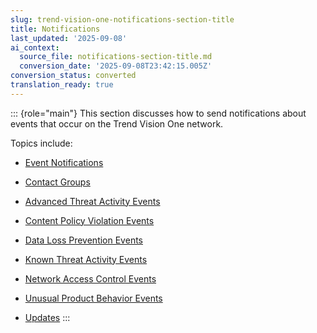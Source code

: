 ```yaml
---
slug: trend-vision-one-notifications-section-title
title: Notifications
last_updated: '2025-09-08'
ai_context:
  source_file: notifications-section-title.md
  conversion_date: '2025-09-08T23:42:15.005Z'
conversion_status: converted
translation_ready: true
---
```


::: {role="main"}
This section discusses how to send notifications about events that occur on the Trend Vision One network.

Topics include:

- [Event Notifications](event-notifications-apex.mdx)

- [Contact Groups](contact-groups-screen.mdx)

- [Advanced Threat Activity Events](advanced-threat-activity-events.mdx)

- [Content Policy Violation Events](content-policy-violation-events.mdx)

- [Data Loss Prevention Events](data-loss-prevention-events.mdx)

- [Known Threat Activity Events](known-threat-activity-events.mdx)

- [Network Access Control Events](network-access-control-events.mdx)

- [Unusual Product Behavior Events](unusual-product-behavior-events.mdx)

- [Updates](updates-event-notify.mdx)
:::
